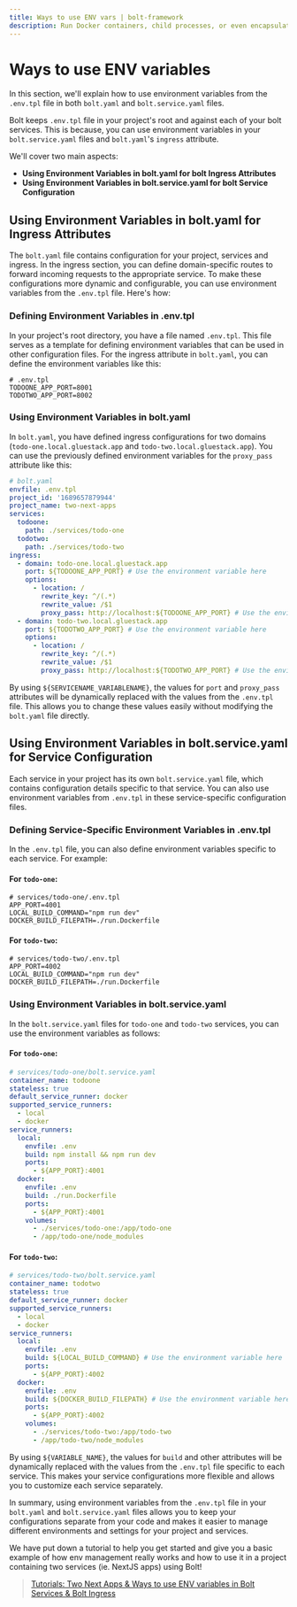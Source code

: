 ```yaml
---
title: Ways to use ENV vars | bolt-framework
description: Run Docker containers, child processes, or even encapsulate your entire project within a VM, all under one unified API.
---
```



<Meta title="ENV/Ways to use ENV vars" />

# Ways to use ENV variables

In this section, we'll explain how to use environment variables from the `.env.tpl` file in both `bolt.yaml` and `bolt.service.yaml` files.

Bolt keeps `.env.tpl` file in your project's root and against each of your bolt services. This is because, you can use environment variables in your `bolt.service.yaml` files and `bolt.yaml`'s `ingress` attribute.

We'll cover two main aspects:

- **Using Environment Variables in bolt.yaml for bolt Ingress Attributes**
- **Using Environment Variables in bolt.service.yaml for bolt Service Configuration**

## Using Environment Variables in bolt.yaml for Ingress Attributes

The `bolt.yaml` file contains configuration for your project, services and ingress. In the ingress section, you can define domain-specific routes to forward incoming requests to the appropriate service. To make these configurations more dynamic and configurable, you can use environment variables from the `.env.tpl` file. Here's how:

### Defining Environment Variables in .env.tpl

In your project's root directory, you have a file named `.env.tpl`. This file serves as a template for defining environment variables that can be used in other configuration files. For the ingress attribute in `bolt.yaml`, you can define the environment variables like this:

```plaintext
# .env.tpl
TODOONE_APP_PORT=8001
TODOTWO_APP_PORT=8002
```

### Using Environment Variables in bolt.yaml

In `bolt.yaml`, you have defined ingress configurations for two domains (`todo-one.local.gluestack.app` and `todo-two.local.gluestack.app`). You can use the previously defined environment variables for the `proxy_pass` attribute like this:

```yaml
# bolt.yaml
envfile: .env.tpl
project_id: '1689657879944'
project_name: two-next-apps
services:
  todoone:
    path: ./services/todo-one
  todotwo:
    path: ./services/todo-two
ingress:
  - domain: todo-one.local.gluestack.app
    port: ${TODOONE_APP_PORT} # Use the environment variable here
    options:
      - location: /
        rewrite_key: ^/(.*)
        rewrite_value: /$1
        proxy_pass: http://localhost:${TODOONE_APP_PORT} # Use the environment variable here
  - domain: todo-two.local.gluestack.app
    port: ${TODOTWO_APP_PORT} # Use the environment variable here
    options:
      - location: /
        rewrite_key: ^/(.*)
        rewrite_value: /$1
        proxy_pass: http://localhost:${TODOTWO_APP_PORT} # Use the environment variable here
```

By using `${SERVICENAME_VARIABLENAME}`, the values for `port` and `proxy_pass` attributes will be dynamically replaced with the values from the `.env.tpl` file. This allows you to change these values easily without modifying the `bolt.yaml` file directly.

## Using Environment Variables in bolt.service.yaml for Service Configuration

Each service in your project has its own `bolt.service.yaml` file, which contains configuration details specific to that service. You can also use environment variables from `.env.tpl` in these service-specific configuration files.

### Defining Service-Specific Environment Variables in .env.tpl

In the `.env.tpl` file, you can also define environment variables specific to each service. For example:

#### For `todo-one`:

```plaintext
# services/todo-one/.env.tpl
APP_PORT=4001
LOCAL_BUILD_COMMAND="npm run dev"
DOCKER_BUILD_FILEPATH=./run.Dockerfile
```

#### For `todo-two`:

```plaintext
# services/todo-two/.env.tpl
APP_PORT=4002
LOCAL_BUILD_COMMAND="npm run dev"
DOCKER_BUILD_FILEPATH=./run.Dockerfile
```

### Using Environment Variables in bolt.service.yaml

In the `bolt.service.yaml` files for `todo-one` and `todo-two` services, you can use the environment variables as follows:

#### For `todo-one`:

```yaml
# services/todo-one/bolt.service.yaml
container_name: todoone
stateless: true
default_service_runner: docker
supported_service_runners:
  - local
  - docker
service_runners:
  local:
    envfile: .env
    build: npm install && npm run dev
    ports:
      - ${APP_PORT}:4001
  docker:
    envfile: .env
    build: ./run.Dockerfile
    ports:
      - ${APP_PORT}:4001
    volumes:
      - ./services/todo-one:/app/todo-one
      - /app/todo-one/node_modules
```

#### For `todo-two`:

```yaml
# services/todo-two/bolt.service.yaml
container_name: todotwo
stateless: true
default_service_runner: docker
supported_service_runners:
  - local
  - docker
service_runners:
  local:
    envfile: .env
    build: ${LOCAL_BUILD_COMMAND} # Use the environment variable here
    ports:
      - ${APP_PORT}:4002
  docker:
    envfile: .env
    build: ${DOCKER_BUILD_FILEPATH} # Use the environment variable here
    ports:
      - ${APP_PORT}:4002
    volumes:
      - ./services/todo-two:/app/todo-two
      - /app/todo-two/node_modules
```

By using `${VARIABLE_NAME}`, the values for `build` and other attributes will be dynamically replaced with the values from the `.env.tpl` file specific to each service. This makes your service configurations more flexible and allows you to customize each service separately.

In summary, using environment variables from the `.env.tpl` file in your `bolt.yaml` and `bolt.service.yaml` files allows you to keep your configurations separate from your code and makes it easier to manage different environments and settings for your project and services.

We have put down a tutorial to help you get started and give you a basic example of how env management really works and how to use it in a project containing two services (ie. NextJS apps) using Bolt!

> [Tutorials: Two Next Apps & Ways to use ENV variables in Bolt Services & Bolt Ingress](https://github.com/gluestack/bolt-framework-tutorial-apps/tree/main/examples/two-next-apps#two-next-apps--ways-to-use-env-variables-in-bolt-service--bolt-ingress)
